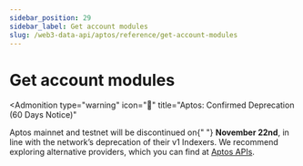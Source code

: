 ```yaml
---
sidebar_position: 29
sidebar_label: Get account modules
slug: /web3-data-api/aptos/reference/get-account-modules
---
```



# Get account modules


<Admonition
  type="warning"
  icon="🚨"
  title="Aptos: Confirmed Deprecation (60 Days Notice)"
>
  <p>
    Aptos mainnet and testnet will be discontinued on{" "}
    <strong>November 22nd</strong>, in line with the network’s deprecation of
    their v1 Indexers. We recommend exploring alternative providers, which you
    can find at <a href="https://aptos.dev/en/build/apis">Aptos APIs</a>.
  </p>
</Admonition>
<ApiReference {...config["aptos-web3"].getAccountModules} />
